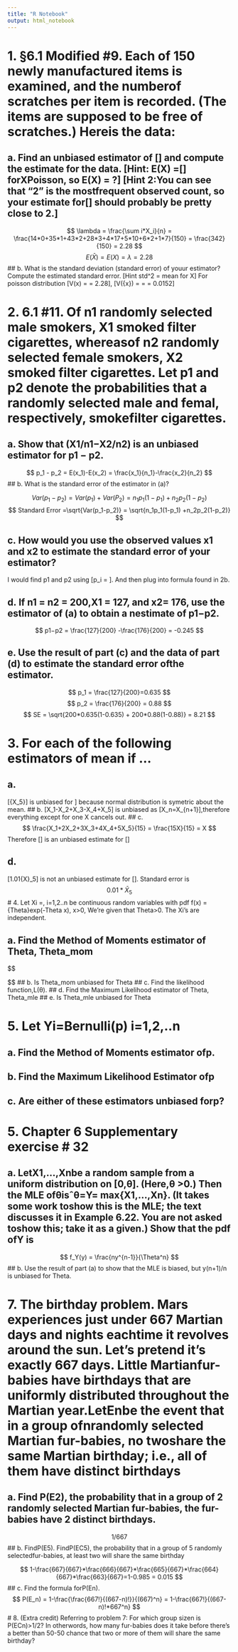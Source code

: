 ```yaml
---
title: "R Notebook"
output: html_notebook
---
```


# 1. §6.1 Modified #9.  Each of 150 newly manufactured items is examined, and the numberof scratches per item is recorded.  (The items are supposed to be free of scratches.)  Hereis the data:

## a. Find  an  unbiased  estimator  of \[\mu\] and  compute  the  estimate  for  the  data.   [Hint: E(X) =\[\mu\] forXPoisson, so E(X) = ?]  [Hint 2:You can see that “2” is the mostfrequent observed count, so your estimate for\[\mu\] should probably be pretty close to 2.]

$$
\lambda = \frac{\sum i*X_i}{n} = \frac{14*0+35*1+43*2+28*3+4*17+5*10+6*2+1*7}{150} = \frac{342}{150} = 2.28
$$
$$
E(\bar{X})=E(X) = \lambda=2.28
$$
## b. What is the standard deviation (standard error) of youur estimator?  Compute the estimated standard error. [Hint std^2 = mean for X]
For poisson distribution \[V(x) = \lambda = 2.28\], \[V(\bar{x}) = \frac{V(x)}{n} = \frac{2.28}{150} = 0.0152\]

# 2. 6.1 #11.  Of n1 randomly selected male smokers, X1 smoked filter cigarettes, whereasof n2 randomly  selected  female  smokers, X2 smoked  filter  cigarettes.   Let p1 and p2 denote the probabilities that a randomly selected male and femal,  respectively,  smokefilter cigarettes.

## a. Show that (X1/n1−X2/n2) is an unbiased estimator for p1 − p2.

$$
p_1 - p_2 = E(x_1)-E(x_2) = \frac{x_1}{n_1}-\frac{x_2}{n_2}
$$
## b. What is the standard error of the estimator in (a)?

$$
Var(p_1-p_2) = Var(p_1)+Var(P_2) = n_1p_1(1-p_1) +n_2p_2(1-p_2)
$$
$$
Standard Error =\sqrt{Var(p_1-p_2)} = \sqrt{n_1p_1(1-p_1) +n_2p_2(1-p_2)}
$$

## c. How would you use the observed values x1 and x2 to estimate the standard error of your estimator?

I would find p1 and p2 using \[p_i = \frac{x_i}{n_i}\]. And then plug into formula found in 2b.

## d. If n1 = n2 = 200,X1 = 127, and x2= 176, use the estimator of (a) to obtain a nestimate of p1−p2.

$$
p1−p2 = \frac{127}{200} -\frac{176}{200} = -0.245
$$

## e.  Use the result of part (c) and the data of part (d) to estimate the standard error ofthe estimator.
$$
p_1 = \frac{127}{200}=0.635
$$
$$
p_2 = \frac{176}{200} = 0.88
$$
$$
SE = \sqrt{200*0.635(1-0.635) + 200*0.88(1-0.88)} = 8.21
$$

# 3.  For each of the following estimators of mean if ...
## a.
\[\bar{X_5}\] is unbiased for \mu\] because normal distribution is symetric about the mean.
## b.
\[X_1-X_2+X_3-X_4+X_5\] is unbiased as \[X_n=X_{n+1}\],therefore everything except for one X cancels out.
## c.
$$
\frac{X_1+2X_2+3X_3+4X_4+5X_5}{15} = \frac{15X}{15} = X
$$
Therefore \[\frac{X_1+2X_2+3X_3+4X_4+5X_5}{15}\] is an unbiased estimate for \[\hat{\mu}\]

## d. 
\[1.01\bar{X}_5\] is not an unbiased estimate for \[\hat{\mu}\]. Standard error is 
$$
0.01*\bar{X}_5
$$
# 4. Let Xi =, i=1,2..n be  continuous  random  variables  with  pdf f(x) = {Theta}exp(-Theta x), x>0, We're given that Theta>0. The Xi's are independent.

## a. Find the Method of Moments estimator of Theta, Theta_mom

$$

$$
## b. Is Theta_mom unbiased for Theta
## c. Find the likelihood function,L(θ).
## d. Find the Maximum Likelihood estimator of Theta, Theta_mle
## e. Is Theta_mle unbiased for Theta

# 5. Let Yi=Bernulli(p) i=1,2,..n
## a.  Find the Method of Moments estimator ofp.
## b. Find the Maximum Likelihood Estimator ofp
## c.  Are either of these estimators unbiased forp?

# 5. Chapter 6 Supplementary exercise # 32
## a.  LetX1,...,Xnbe a random sample from a uniform distribution on [0,θ].  (Here,θ >0.)  Then the MLE ofθisˆθ=Y= max{X1,...,Xn}.  (It takes some work toshow this is the MLE; the text discusses it in Example 6.22.  You are not asked toshow this; take it as a given.)  Show that the pdf ofY is

$$
f_Y(y) = \frac{ny^{n-1}}{\Theta^n}
$$
## b. Use the result of part (a) to show that the MLE is biased, but y(n+1)/n is unbiased for Theta.

# 7.  The birthday problem.  Mars experiences just under 667 Martian days and nights eachtime  it  revolves  around  the  sun.   Let’s  pretend  it’s  exactly  667  days.   Little  Martianfur-babies have birthdays that are uniformly distributed throughout the Martian year.LetEnbe the event that in a group ofnrandomly selected Martian fur-babies, no twoshare the same Martian birthday; i.e., all of them have distinct birthdays

## a. Find P(E2),  the probability that in a group of 2 randomly selected Martian fur-babies, the fur-babies have 2 distinct birthdays.

$$
1/667
$$
## b. FindP(E5).  FindP(EC5), the probability that in a group of 5 randomly selectedfur-babies, at least two will share the same birthday

$$
1-\frac{667}{667}*\frac{666}{667}*\frac{665}{667}*\frac{664}{667}*\frac{663}{667}=1-0.985 = 0.015
$$
## c.  Find the formula forP(En).
$$
P(E_n) = 1-\frac{\frac{667!}{(667-n)!}}{(667)^n} = 1-\frac{667!}{(667-n)!*667^n}
$$
# 8. (Extra credit) Referring to problem 7:  For which group sizen is P(ECn)>1/2?  In otherwords, how many fur-babies does it take before there’s a better than 50-50 chance that two or more of them will share the same birthday?
